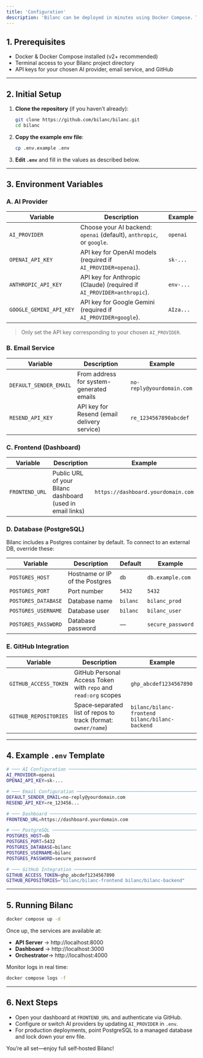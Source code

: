 ```yaml
---
title: 'Configuration'
description: 'Bilanc can be deployed in minutes using Docker Compose. This guide walks you through all required environment variables and the commands to get up and running.'
---
```


## 1. Prerequisites

- Docker & Docker Compose installed (v2+ recommended)  
- Terminal access to your Bilanc project directory  
- API keys for your chosen AI provider, email service, and GitHub

---

## 2. Initial Setup

1. **Clone the repository** (if you haven’t already):
   ```bash
   git clone https://github.com/bilanc/bilanc.git
   cd bilanc
   ```
2. **Copy the example env file**:
   ```bash
   cp .env.example .env
   ```
3. **Edit `.env`** and fill in the values as described below.

---

## 3. Environment Variables

### A. AI Provider

| Variable                 | Description                                                                                 | Example     |
| ------------------------ | ------------------------------------------------------------------------------------------- | ----------- |
| `AI_PROVIDER`            | Choose your AI backend: `openai` (default), `anthropic`, or `google`.                       | `openai`    |
| `OPENAI_API_KEY`         | API key for OpenAI models (required if `AI_PROVIDER=openai`).                               | `sk-...`    |
| `ANTHROPIC_API_KEY`      | API key for Anthropic (Claude) (required if `AI_PROVIDER=anthropic`).                       | `env-...`   |
| `GOOGLE_GEMINI_API_KEY`  | API key for Google Gemini (required if `AI_PROVIDER=google`).                               | `AIza...`   |

> Only set the API key corresponding to your chosen `AI_PROVIDER`.

### B. Email Service

| Variable               | Description                                 | Example                         |
| ---------------------- | ------------------------------------------- | ------------------------------- |
| `DEFAULT_SENDER_EMAIL` | From address for system-generated emails    | `no-reply@yourdomain.com`       |
| `RESEND_API_KEY`       | API key for Resend (email delivery service) | `re_1234567890abcdef`           |

### C. Frontend (Dashboard)

| Variable       | Description                                                | Example                                |
| -------------- | ---------------------------------------------------------- | -------------------------------------- |
| `FRONTEND_URL` | Public URL of your Bilanc dashboard (used in email links)  | `https://dashboard.yourdomain.com`     |

### D. Database (PostgreSQL)

Bilanc includes a Postgres container by default. To connect to an external DB, override these:

| Variable              | Description                      | Default | Example               |
| --------------------- | -------------------------------- | ------- | --------------------- |
| `POSTGRES_HOST`       | Hostname or IP of the Postgres   | `db`    | `db.example.com`      |
| `POSTGRES_PORT`       | Port number                      | `5432`  | `5432`                |
| `POSTGRES_DATABASE`   | Database name                    | `bilanc`| `bilanc_prod`         |
| `POSTGRES_USERNAME`   | Database user                    | `bilanc`| `bilanc_user`         |
| `POSTGRES_PASSWORD`   | Database password                | —       | `secure_password`     |

### E. GitHub Integration

| Variable                 | Description                                                               | Example                                          |
| ------------------------ | ------------------------------------------------------------------------- | ------------------------------------------------ |
| `GITHUB_ACCESS_TOKEN`    | GitHub Personal Access Token with `repo` and `read:org` scopes            | `ghp_abcdef1234567890`                           |
| `GITHUB_REPOSITORIES`    | Space‑separated list of repos to track (format: `owner/name`)             | `bilanc/bilanc-frontend bilanc/bilanc-backend`   |

---

## 4. Example `.env` Template

```bash
# ─── AI Configuration ─────────────────────────────────────────────────────
AI_PROVIDER=openai
OPENAI_API_KEY=sk-...

# ─── Email Configuration ──────────────────────────────────────────────────
DEFAULT_SENDER_EMAIL=no-reply@yourdomain.com
RESEND_API_KEY=re_123456...

# ─── Dashboard ───────────────────────────────────────────────────────────
FRONTEND_URL=https://dashboard.yourdomain.com

# ─── PostgreSQL ──────────────────────────────────────────────────────────
POSTGRES_HOST=db
POSTGRES_PORT=5432
POSTGRES_DATABASE=bilanc
POSTGRES_USERNAME=bilanc
POSTGRES_PASSWORD=secure_password

# ─── GitHub Integration ─────────────────────────────────────────────────
GITHUB_ACCESS_TOKEN=ghp_abcdef1234567890
GITHUB_REPOSITORIES="bilanc/bilanc-frontend bilanc/bilanc-backend"
```

---

## 5. Running Bilanc

```bash
docker compose up -d
```

Once up, the services are available at:
- **API Server** → http://localhost:8000  
- **Dashboard**   → http://localhost:3000  
- **Orchestrator**→ http://localhost:4000  

Monitor logs in real time:

```bash
docker compose logs -f
```

---

## 6. Next Steps

- Open your dashboard at `FRONTEND_URL` and authenticate via GitHub.  
- Configure or switch AI providers by updating `AI_PROVIDER` in `.env`.  
- For production deployments, point PostgreSQL to a managed database and lock down your env file.

You’re all set—enjoy full self‑hosted Bilanc!
